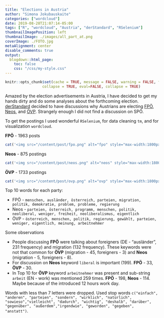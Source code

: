 ```yaml
---
title: "Elections in Austria"
author: "Simona Jokubauskaite"
categories: ["wordcloud"]
date: 2019-08-28T21:07:14-05:00
tags: ["R", "wordcloud", "Austria", "derStandard", "RSelenium"]
thumbnailImagePosition: left
thumbnailImage: ./images/all_part_at.png
coverImage: ./FOTO.jpg
metaAlignment: center
disable_comments: true
output:
  blogdown::html_page:
    toc: false
    css: "/css/my-style.css"
--- 
```


```r
knitr::opts_chunk$set(cache = TRUE, message = FALSE, warning = FALSE, fig.show = "animate",
                 collapse = TRUE, eval=FALSE, collapse = TRUE)
```

Amazed by the election advertisements in Austria, I have decided to get my hands dirty and do some analyses about the forthcoming election. [derStandard](https://www.derstandard.at/) decided to have discussions why Austrians are electing [FPÖ](https://www.derstandard.at/story/2000107193243/warum-waehlen-sie-die-fpoe), [Neos](https://www.derstandard.at/story/2000106851093/warum-waehlen-sie-die-neos), and [ÖVP](https://www.derstandard.at/story/2000106635316/warum-waehlen-sie-die-oevp).
Strangely enough I did not find a discussion on SPÖ.

To get the postings I used wonderful `RSelenium`, for data cleaning `tm`, and for visualization `wordcloud`.



**FPÖ**  - 1963 posts

```r
cat('<img src="/content/post/fpo.png" alt="fpo" style="max-width:1800px;max-height:600px;">')
```

**Neos**  - 875 postings

```r
cat('<img src="/content/post/neos.png" alt="neos" style="max-width:1800px;max-height:600px;">')
```


**ÖVP** - 1733 postings

```r
cat('<img src="/content/post/ovp.png" alt="ovp" style="max-width:1800px;max-height:600px;">')
```


Top 10 words for each party:

* FPÖ - `menschen, ausländer, österreich, parteien, migration, politik, demokratie, problem, probleme, regierung`
* Neos - `parteien, österreich, programm, menschen, politik, neoliberal, weniger, freiheit, neoliberalismus, eigentlich`
* ÖVP - `österreich, menschen, politik, regierung, gewählt, parteien, weniger, eigentlich, meinung, arbeitnehmer`

Some observations

* People discussing **FPÖ** were talking about foreigners (DE - "ausländer", 231 frequency) and migration (132 frequency). 
These keywords were not that common for **ÖVP** (migration - 45, foreigners - 3) and **Neos**  (migration - 5, foreigners - 8).  
* For discussion on **Neos** keyword `liberal` is important (199). **FPÖ** - 33, **ÖVP** - 30.
* In Top 10 for **ÖVP** keyword `arbeitnehmer` was present and sub-string `arbeit` (EN - work) was mentioned 259 times. **FPÖ** - 198, **Neos** - 114. Maybe because of the introduced 12 hours work day.


Words with less than 7 letters were dropped. Used stop words `c("einfach", "anderen", "parteien", "sondern", "wirklich", "natürlich", "sowieso","vielleicht", "dadurch", "wichtig", "deshalb", "darüber", "gegenüber", "außerdem","irgendwie", "geworden", "gegeben", "anstatt")`.